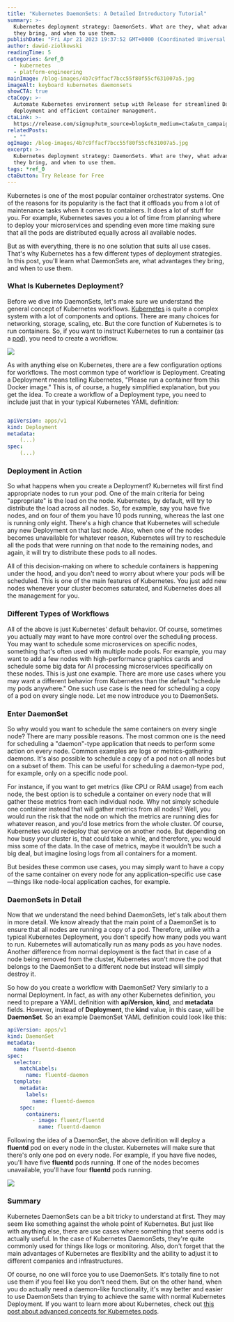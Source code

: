 ```yaml
---
title: "Kubernetes DaemonSets: A Detailed Introductory Tutorial"
summary: >-
  Kubernetes deployment strategy: DaemonSets. What are they, what advantages
  they bring, and when to use them.
publishDate: "Fri Apr 21 2023 19:37:52 GMT+0000 (Coordinated Universal Time)"
author: dawid-ziolkowski
readingTime: 5
categories: &ref_0
  - kubernetes
  - platform-engineering
mainImage: /blog-images/4b7c9ffacf7bcc55f80f55cf631007a5.jpg
imageAlt: keyboard kubernetes daemonsets
showCTA: true
ctaCopy: >-
  Automate Kubernetes environment setup with Release for streamlined DaemonSets
  deployment and efficient container management.
ctaLink: >-
  https://release.com/signup?utm_source=blog&utm_medium=cta&utm_campaign=blog-cta&utm_content=kubernetes-daemonset-tutorial
relatedPosts:
  - ""
ogImage: /blog-images/4b7c9ffacf7bcc55f80f55cf631007a5.jpg
excerpt: >-
  Kubernetes deployment strategy: DaemonSets. What are they, what advantages
  they bring, and when to use them.
tags: *ref_0
ctaButton: Try Release for Free
---
```


Kubernetes is one of the most popular container orchestrator systems. One of the reasons for its popularity is the fact that it offloads you from a lot of maintenance tasks when it comes to containers. It does a lot of stuff for you. For example, Kubernetes saves you a lot of time from planning where to deploy your microservices and spending even more time making sure that all the pods are distributed equally across all available nodes.

But as with everything, there is no one solution that suits all use cases. That's why Kubernetes has a few different types of deployment strategies. In this post, you'll learn what DaemonSets are, what advantages they bring, and when to use them.

### What Is Kubernetes Deployment?

Before we dive into DaemonSets, let's make sure we understand the general concept of Kubernetes workflows. [Kubernetes](https://en.wikipedia.org/wiki/Kubernetes) is quite a complex system with a lot of components and options. There are many choices for networking, storage, scaling, etc. But the core function of Kubernetes is to run containers. So, if you want to instruct Kubernetes to run a container (as a [pod](https://kubernetes.io/docs/concepts/workloads/pods/)), you need to create a workflow.

![](/blog-images/629886596ac84b7eb89ebf0aa8228d19.png)

As with anything else on Kubernetes, there are a few configuration options for workflows. The most common type of workflow is Deployment. Creating a Deployment means telling Kubernetes, "Please run a container from this Docker image." This is, of course, a hugely simplified explanation, but you get the idea. To create a workflow of a Deployment type, you need to include just that in your typical Kubernetes YAML definition:

```yaml

apiVersion: apps/v1
kind: Deployment
metadata:
	(...)
spec:
	(...)

```

### Deployment in Action

So what happens when you create a Deployment? Kubernetes will first find appropriate nodes to run your pod. One of the main criteria for being "appropriate" is the load on the node. Kubernetes, by default, will try to distribute the load across all nodes. So, for example, say you have five nodes, and on four of them you have 10 pods running, whereas the last one is running only eight. There's a high chance that Kubernetes will schedule any new Deployment on that last node. Also, when one of the nodes becomes unavailable for whatever reason, Kubernetes will try to reschedule all the pods that were running on that node to the remaining nodes, and again, it will try to distribute these pods to all nodes.

All of this decision-making on where to schedule containers is happening under the hood, and you don't need to worry about where your pods will be scheduled. This is one of the main features of Kubernetes. You just add new nodes whenever your cluster becomes saturated, and Kubernetes does all the management for you.

### Different Types of Workflows

All of the above is just Kubernetes' default behavior. Of course, sometimes you actually may want to have more control over the scheduling process. You may want to schedule some microservices on specific nodes, something that's often used with multiple node pools. For example, you may want to add a few nodes with high-performance graphics cards and schedule some big data for AI processing microservices specifically on these nodes. This is just one example. There are more use cases where you may want a different behavior from Kubernetes than the default "schedule my pods anywhere." One such use case is the need for scheduling a copy of a pod on every single node. Let me now introduce you to DaemonSets.

### Enter DaemonSet

So why would you want to schedule the same containers on every single node? There are many possible reasons. The most common one is the need for scheduling a "daemon"-type application that needs to perform some action on every node. Common examples are logs or metrics-gathering daemons. It's also possible to schedule a copy of a pod not on all nodes but on a subset of them. This can be useful for scheduling a daemon-type pod, for example, only on a specific node pool.

For instance, if you want to get metrics (like CPU or RAM usage) from each node, the best option is to schedule a container on every node that will gather these metrics from each individual node. Why not simply schedule one container instead that will gather metrics from all nodes? Well, you would run the risk that the node on which the metrics are running dies for whatever reason, and you'd lose metrics from the whole cluster. Of course, Kubernetes would redeploy that service on another node. But depending on how busy your cluster is, that could take a while, and therefore, you would miss some of the data. In the case of metrics, maybe it wouldn't be such a big deal, but imagine losing logs from all containers for a moment.

But besides these common use cases, you may simply want to have a copy of the same container on every node for any application-specific use case—things like node-local application caches, for example.

### DaemonSets in Detail

Now that we understand the need behind DaemonSets, let's talk about them in more detail. We know already that the main point of a DaemonSet is to ensure that all nodes are running a copy of a pod. Therefore, unlike with a typical Kubernetes Deployment, you don't specify how many pods you want to run. Kubernetes will automatically run as many pods as you have nodes. Another difference from normal deployment is the fact that in case of a node being removed from the cluster, Kubernetes won't move the pod that belongs to the DaemonSet to a different node but instead will simply destroy it.

So how do you create a workflow with DaemonSet? Very similarly to a normal Deployment. In fact, as with any other Kubernetes definition, you need to prepare a YAML definition with **apiVersion**, **kind**, and **metadata** fields. However, instead of **Deployment**, the **kind** value, in this case, will be **DaemonSet**. So an example DaemonSet YAML definition could look like this:

```yaml
apiVersion: apps/v1
kind: DaemonSet
metadata:
  name: fluentd-daemon
spec:
  selector:
    matchLabels:
      name: fluentd-daemon
  template:
    metadata:
      labels:
        name: fluentd-daemon
    spec:
      containers:
        - image: fluent/fluentd
          name: fluentd-daemon
```

Following the idea of a DaemonSet, the above definition will deploy a **fluentd** pod on every node in the cluster. Kubernetes will make sure that there's only one pod on every node. For example, if you have five nodes, you'll have five **fluentd** pods running. If one of the nodes becomes unavailable, you'll have four **fluentd** pods running.

![](/blog-images/93e833a771bb0786e80b1ab5172856b9.png)

### Summary

Kubernetes DaemonSets can be a bit tricky to understand at first. They may seem like something against the whole point of Kubernetes. But just like with anything else, there are use cases where something that seems odd is actually useful. In the case of Kubernetes DaemonSets, they're quite commonly used for things like logs or monitoring. Also, don't forget that the main advantages of Kubernetes are flexibility and the ability to adjust it to different companies and infrastructures.

Of course, no one will force you to use DaemonSets. It's totally fine to not use them if you feel like you don't need them. But on the other hand, when you do actually need a daemon-like functionality, it's way better and easier to use DaemonSets than trying to achieve the same with normal Kubernetes Deployment. If you want to learn more about Kubernetes, check out [this post about advanced concepts for Kubernetes pods](https://releasehub.com/blog/kubernetes-pods-advanced-concepts-explained).
